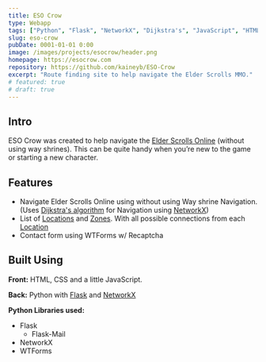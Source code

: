 ```yaml
---
title: ESO Crow
type: Webapp
tags: ["Python", "Flask", "NetworkX", "Dijkstra's", "JavaScript", "HTML & CSS"]
slug: eso-crow
pubDate: 0001-01-01 0:00
image: /images/projects/esocrow/header.png
homepage: https://esocrow.com
repository: https://github.com/kaineyb/ESO-Crow
excerpt: "Route finding site to help navigate the Elder Scrolls MMO."
# featured: true
# draft: true
---
```


## Intro

ESO Crow was created to help navigate the [Elder Scrolls Online](https://www.elderscrollsonline.com/) (without using way shrines). This can be quite handy when you’re new to the game or starting a new character.

## Features

- Navigate Elder Scrolls Online using without using Way shrine Navigation. (Uses [Dijkstra's algorithm](https://en.wikipedia.org/wiki/Dijkstra%27s_algorithm) for Navigation using [NetworkX](https://networkx.org/))
- List of [Locations](https://esocrow.com/locations) and [Zones](https://esocrow.com/zones). With all possible connections from each [Location](https://esocrow.com/Windhelm)
- Contact form using WTForms w/ Recaptcha

## Built Using

**Front:** HTML, CSS and a little JavaScript.

**Back:** Python with [Flask](https://flask.palletsprojects.com/) and [NetworkX](https://networkx.org/)

**Python Libraries used:**

- Flask
  - Flask-Mail
- NetworkX
- WTForms
